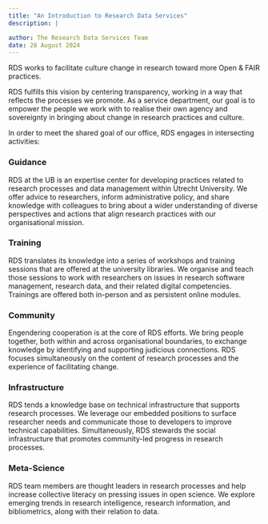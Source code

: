 ```yaml
---
title: "An Introduction to Research Data Services"
description: |

author: The Research Data Services Team
date: 28 August 2024
---
```


RDS works to facilitate culture change in research toward more Open & FAIR practices. 

RDS fulfills this vision by centering transparency, working in a way that reflects the processes we promote. As a service department, our goal is to empower the people we work with to realise their own agency and sovereignty in bringing about change in research practices and culture. 

In order to meet the shared goal of our office, RDS engages in intersecting activities: 

### Guidance 

RDS at the UB is an expertise center for developing practices related to research processes and data management within Utrecht University. We offer advice to researchers, inform administrative policy, and share knowledge with colleagues to bring about a wider understanding of diverse perspectives and actions that align research practices with our organisational mission. 

### Training 

RDS translates its knowledge into a series of workshops and training sessions that are offered at the university libraries. We organise and teach those sessions to work with researchers on issues in research software management, research data, and their related digital competencies. Trainings are offered both in-person and as persistent online modules.  

### Community 

Engendering cooperation is at the core of RDS efforts. We bring people together, both within and across organisational boundaries, to exchange knowledge by identifying and supporting judicious connections. RDS focuses simultaneously on the content of research processes and the experience of facilitating change. 

### Infrastructure 

RDS tends a knowledge base on technical infrastructure that supports research processes. We leverage our embedded positions to surface researcher needs and communicate those to developers to improve technical capabilities. Simultaneously, RDS stewards the social infrastructure that promotes community-led progress in research processes. 

### Meta-Science 

RDS team members are thought leaders in research processes and help increase collective literacy on pressing issues in open science. We explore emerging trends in research intelligence, research information, and bibliometrics, along with their relation to data. 

